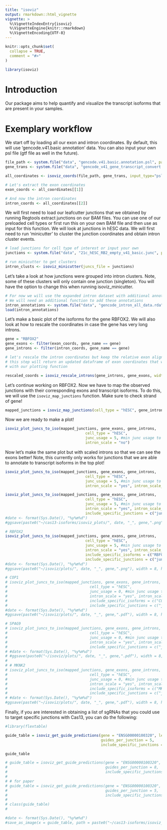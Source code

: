 ```yaml
---
title: "isoviz"
output: rmarkdown::html_vignette
vignette: >
  %\VignetteIndexEntry{isoviz}
  %\VignetteEngine{knitr::rmarkdown}
  %\VignetteEncoding{UTF-8}
---
```


```r
knitr::opts_chunk$set(
  collapse = TRUE,
  comment = "#>"
)
```

```r
library(isoviz)
```

# Introduction

Our package aims to help quantify and visualize the transcript isoforms that are present in your samples.

# Exemplary workflow

We start off by loading all our exon and intron coordinates. By default, this will use 'gencode.v41.basic annotation' data. You can also input your own psl file (gtf file as well in the future).

```r
file_path <- system.file("data", "gencode.v41.basic.annotation.psl", package="isoviz")
gene_trans <- system.file("data", "gencode_v41_gene_transcript_convert.txt", package="isoviz")

all_coordinates <- isoviz_coords(file_path, gene_trans, input_type="psl") #use default genome .psl file  
```

```r
# Let's extract the exon coordinates 
exon_coords <- all_coordinates[[1]]

# And now the intron coordinates 
intron_coords <- all_coordinates[[2]]
```


We will first need to load our leafcutter junctions that we obtained by running Regtools extract junctions on our BAM files. You can use one of our preloaded cell types or first run this on your own BAM file and then use as input for this function. We will look at junctions in hESC data. We will first need to run 'minicutter' to cluster the junction coordinates and obtain intron cluster events.

```r

# load junctions for cell type of interest or input your own
junctions <- system.file("data", "21c_hESC_RB2_empty_v41_basic.junc", package="isoviz")

# run minicutter to get clusters 
intron_clusts <- isoviz_minicutter(juncs_file = junctions)
```

Let's take a look at how junctions were grouped into intron clusters. Note, some of these clusters will only contain one junction (singleton). You will have the option to change this when running isoviz_minicutter.

```r
# For now we will use the expanded intron dataset with additional annotations by Megan 
# We will need an additional function to add these annotations 
intron_annotations <- system.file("data", "gencode_intron_all_data.rda", package="isoviz")
load(intron_annotations)
```

Let's make a basic plot of the isoforms for the gene RBFOX2. We will also look at how to rescale the coordinates in case the gene has very long introns.

```r
gene = "RBFOX2"
gene_exons <- filter(exon_coords, gene_name == gene)
gene_introns <- filter(intron_coords, gene_name == gene)

# let's rescale the intron coordinates but keep the relative exon alignments 
# this step will return an updated dataframe of exon coordinates that we can use 
# with our plotting function

rescaled_coords = isoviz_rescale_introns(gene_introns, gene_exons, width_rescale=10) 
```

Let's continue working on RBFOX2. Now we have to map the observed junctions with their corresponding exons and transcript isoforms. To do this, we will use the `isoviz_map_junctions` function. Make sure to check strand of gene!

```r
mapped_junctions = isoviz_map_junctions(cell_type = "hESC", gene_introns, intron_clusts, gencode_intron_all_data)

```

Now we are ready to make a plot!

```r
isoviz_plot_juncs_to_iso(mapped_junctions, gene_exons, gene_introns,
                                    cell_type = "hESC",
                                    junc_usage = 5, #min junc usage to be included 
                                    intron_scale = "no")
```

Now let's make the same plot but with scaled introns so that we can see the exons better! Note, this currently only works for junctions that we are able to annotate to transcript isoforms in the top plot!

```r
isoviz_plot_juncs_to_iso(mapped_junctions, gene_exons, gene_introns,
                                    cell_type = "hESC",
                                    junc_usage = 5, #min junc usage to be included 
                                    intron_scale = "yes", intron_scale_width = 10)
```
```r
isoviz_plot_juncs_to_iso(mapped_junctions, gene_exons, gene_introns,
                                    cell_type = "hESC",
                                    junc_usage = 5, #min junc usage to be included 
                                    intron_scale = "yes", intron_scale_width = 10, 
                                    include_specific_junctions = c("junc178147", "junc178149"))
#date <- format(Sys.Date(), "%y%m%d")
#ggsave(paste0("~/cas13-isoforms/isoviz_plots/", date, "_", gene,".png"), width = 8, height = 3)

```

```r
# RBFOX2
isoviz_plot_juncs_to_iso(mapped_junctions, gene_exons, gene_introns,
                                    cell_type = "hESC",
                                    junc_usage = 5, #min junc usage to be included 
                                    intron_scale = "yes", intron_scale_width = 10,
                                    include_specific_isoforms = c("RBFOX2-209", "RBFOX2-220", "RBFOX2-208", "RBFOX2-205"),
                                    include_specific_junctions = c("junc178147", "junc178149", "junc178135", "junc178136", "junc178145", "junc178146"))
#date <- format(Sys.Date(), "%y%m%d")
#ggsave(paste0("~/isoviz/plots/", date, "_", gene,".png"), width = 8, height = 2)

# COP1
# isoviz_plot_juncs_to_iso(mapped_junctions, gene_exons, gene_introns,
#                                     cell_type = "hESC",
#                                     junc_usage = 0, #min junc usage to be included 
#                                     intron_scale = "yes", intron_scale_width = 10,
#                                     include_specific_isoforms = c("COP1-201", "COP1-204"),
#                                     include_specific_junctions = c("junc20760", "junc20769", "junc20759"))
#date <- format(Sys.Date(), "%y%m%d")
#ggsave(paste0("~/isoviz/plots/", date, "_", gene,".pdf"), width = 8, height = 3)

# SPAG9
# isoviz_plot_juncs_to_iso(mapped_junctions, gene_exons, gene_introns,
#                                     cell_type = "hESC",
#                                     junc_usage = 0, #min junc usage to be included 
#                                     intron_scale = "yes", intron_scale_width = 10,
#                                     include_specific_junctions = c("junc117123", "junc117141", "junc117144"))
# #date <- format(Sys.Date(), "%y%m%d")
# #ggsave(paste0("~/isoviz/plots/", date, "_", gene,".pdf"), width = 8, height = 3)
# 
# # MKNK2
# isoviz_plot_juncs_to_iso(mapped_junctions, gene_exons, gene_introns,
#                                     cell_type = "hESC",
#                                     junc_usage = 0, #min junc usage to be included 
#                                     intron_scale = "yes", intron_scale_width = 10,
#                                     include_specific_isoforms = c("MKNK2-201", "MKNK2-202"),
#                                     include_specific_junctions = c("junc128207", "junc128208"))
# #date <- format(Sys.Date(), "%y%m%d")
#ggsave(paste0("~/isoviz/plots/", date, "_", gene,".pdf"), width = 8, height = 2.5)

```



Finally, if you are interested in obtaining a list of sgRNAs that you could use to target specific junctions with Cas13, you can do the following: 

```r
#library(flextable)

guide_table = isoviz_get_guide_predictions(gene = "ENSG00000100320", leafcutter_input=intron_clusts,
                                           guides_per_junction = 5, 
                                           include_specific_junctions = c("junc178147", "junc178149", "junc178135", "junc178136", "junc178145", "junc178146"))

guide_table

# guide_table = isoviz_get_guide_predictions(gene = "ENSG00000100320", leafcutter_input=intron_clusts,
#                                            guides_per_junction = 8,
#                                            include_specific_junctions = c("junc178149"))
# 
# # for paper
# guide_table = isoviz_get_guide_predictions(gene = "ENSG00000100320", leafcutter_input=intron_clusts,
#                                            guides_per_junction = 5, 
#                                            include_specific_junctions = c("junc178147", "junc178149", "junc178135", "junc178136", "junc178145", "junc178146"))
# 
# class(guide_table)
# 

#date <- format(Sys.Date(), "%y%m%d")
#save_as_image(x = guide_table, path = paste0("~/cas13-isoforms/isoviz_plots/", date, "_table_", gene,".pdf"), res = 300)

```

